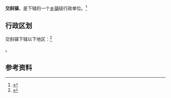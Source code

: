 {{中国乡级行政区|61/05/02/105/000}}

'''交斜镇'''，是{{PRC admin/fullname|61/05/02/105/000|3}}下辖的一个[[乡镇|乡镇]]级行政单位。<ref>{{PRC admin/ref sgc|{{PRC admin/parent|61/05/02/105/000}}}}</ref>

== 行政区划 ==

交斜镇下辖以下地区：<ref>{{PRC admin/ref sgc|61/05/02/105/000}}</ref>

{{PRC admin/children|61/05/02/105/000}}。

== 参考资料 ==

{{reflist}}

{{行政区划小作品}}
{{PRC admin/navcat|61/05/02/105/000}}